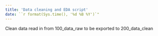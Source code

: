 ```yaml
---
title: 'Data cleaning and EDA script'
date: ``r format(Sys.time(), '%d %B %Y')`"
---
```


Clean data read in from 100_data_raw to be exported to 200_data_clean